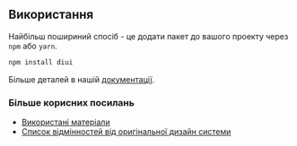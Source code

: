 ## Використання

Найбільш пошириний спосіб - це додати пакет до вашого проекту через `npm` або `yarn`.

```bash
npm install diui
```

Більше деталей в нашій [документації](/docs).

### Більше корисних посилань

- [Використані матеріали](/materials)
- [Список відмінностей від оригінальної дизайн системи](/diff)